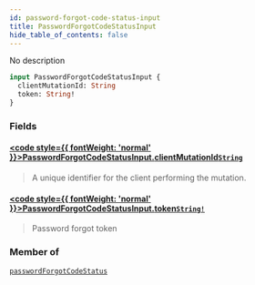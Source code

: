 ```yaml
---
id: password-forgot-code-status-input
title: PasswordForgotCodeStatusInput
hide_table_of_contents: false
---
```








No description

```graphql
input PasswordForgotCodeStatusInput {
  clientMutationId: String
  token: String!
}
```


### Fields

#### [<code style={{ fontWeight: 'normal' }}>PasswordForgotCodeStatusInput.<b>clientMutationId</b></code>](#)<Bullet />[`String`](/gql-api/scalars/string) <Badge class="secondary" text="scalar"/>
> A unique identifier for the client performing the mutation.
> 

#### [<code style={{ fontWeight: 'normal' }}>PasswordForgotCodeStatusInput.<b>token</b></code>](#)<Bullet />[`String!`](/gql-api/scalars/string) <Badge class="secondary" text="non-null"/> <Badge class="secondary" text="scalar"/>
> Password forgot token
> 



### Member of

[`passwordForgotCodeStatus`](/gql-api/mutations/password-forgot-code-status)  <Badge className="secondary" text="mutation"/>



